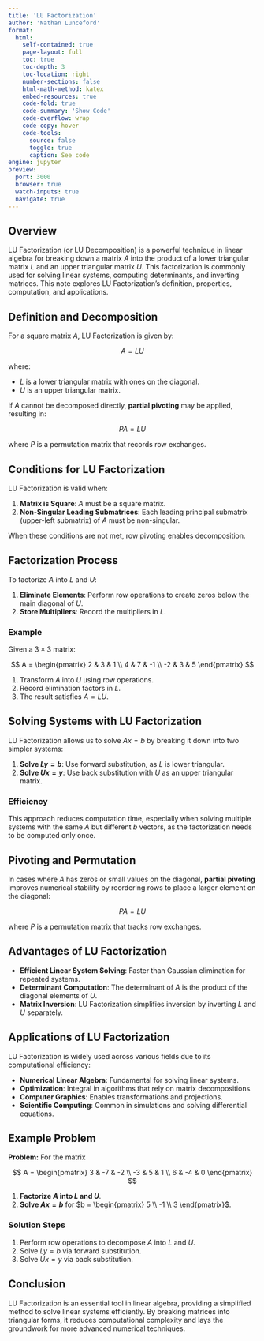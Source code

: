 ```yaml
---
title: 'LU Factorization'
author: 'Nathan Lunceford'
format:
  html:
    self-contained: true
    page-layout: full
    toc: true
    toc-depth: 3
    toc-location: right
    number-sections: false
    html-math-method: katex
    embed-resources: true
    code-fold: true
    code-summary: 'Show Code'
    code-overflow: wrap
    code-copy: hover
    code-tools:
      source: false
      toggle: true
      caption: See code
engine: jupyter
preview:
  port: 3000
  browser: true
  watch-inputs: true
  navigate: true
---
```


## Overview

LU Factorization (or LU Decomposition) is a powerful technique in linear algebra for breaking down a matrix $A$ into the product of a lower triangular matrix $L$ and an upper triangular matrix $U$. This factorization is commonly used for solving linear systems, computing determinants, and inverting matrices. This note explores LU Factorization's definition, properties, computation, and applications.

## Definition and Decomposition

For a square matrix $A$, LU Factorization is given by:

$$
A = LU
$$

where:

- $L$ is a lower triangular matrix with ones on the diagonal.
- $U$ is an upper triangular matrix.

If $A$ cannot be decomposed directly, **partial pivoting** may be applied, resulting in:

$$
PA = LU
$$

where $P$ is a permutation matrix that records row exchanges.

## Conditions for LU Factorization

LU Factorization is valid when:

1. **Matrix is Square**: $A$ must be a square matrix.
2. **Non-Singular Leading Submatrices**: Each leading principal submatrix (upper-left submatrix) of $A$ must be non-singular.

When these conditions are not met, row pivoting enables decomposition.

## Factorization Process

To factorize $A$ into $L$ and $U$:

1. **Eliminate Elements**: Perform row operations to create zeros below the main diagonal of $U$.
2. **Store Multipliers**: Record the multipliers in $L$.

### Example

Given a $3 \times 3$ matrix:

$$
A = \begin{pmatrix} 2 & 3 & 1 \\ 4 & 7 & -1 \\ -2 & 3 & 5 \end{pmatrix}
$$

1. Transform $A$ into $U$ using row operations.
2. Record elimination factors in $L$.
3. The result satisfies $A = LU$.

## Solving Systems with LU Factorization

LU Factorization allows us to solve $Ax = b$ by breaking it down into two simpler systems:

1. **Solve $Ly = b$**: Use forward substitution, as $L$ is lower triangular.
2. **Solve $Ux = y$**: Use back substitution with $U$ as an upper triangular matrix.

### Efficiency

This approach reduces computation time, especially when solving multiple systems with the same $A$ but different $b$ vectors, as the factorization needs to be computed only once.

## Pivoting and Permutation

In cases where $A$ has zeros or small values on the diagonal, **partial pivoting** improves numerical stability by reordering rows to place a larger element on the diagonal:

$$
PA = LU
$$

where $P$ is a permutation matrix that tracks row exchanges.

## Advantages of LU Factorization

- **Efficient Linear System Solving**: Faster than Gaussian elimination for repeated systems.
- **Determinant Computation**: The determinant of $A$ is the product of the diagonal elements of $U$.
- **Matrix Inversion**: LU Factorization simplifies inversion by inverting $L$ and $U$ separately.

## Applications of LU Factorization

LU Factorization is widely used across various fields due to its computational efficiency:

- **Numerical Linear Algebra**: Fundamental for solving linear systems.
- **Optimization**: Integral in algorithms that rely on matrix decompositions.
- **Computer Graphics**: Enables transformations and projections.
- **Scientific Computing**: Common in simulations and solving differential equations.

## Example Problem

**Problem:** For the matrix

$$
A = \begin{pmatrix} 3 & -7 & -2 \\ -3 & 5 & 1 \\ 6 & -4 & 0 \end{pmatrix}
$$

1. **Factorize $A$ into $L$ and $U$**.
2. **Solve $Ax = b$** for $b = \begin{pmatrix} 5 \\ -1 \\ 3 \end{pmatrix}$.

### Solution Steps

1. Perform row operations to decompose $A$ into $L$ and $U$.
2. Solve $Ly = b$ via forward substitution.
3. Solve $Ux = y$ via back substitution.

## Conclusion

LU Factorization is an essential tool in linear algebra, providing a simplified method to solve linear systems efficiently. By breaking matrices into triangular forms, it reduces computational complexity and lays the groundwork for more advanced numerical techniques.
